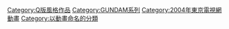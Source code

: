 {{Catnav|頁面分類|人文學科|艺术|動畫|机器人动画|GUNDAM}}
{{Catmore|SD GUNDAM系列}}
{{inproject|GUNDAM}}
[[Category:Q版風格作品|Category:Q版風格作品]]
[[Category:GUNDAM系列|Category:GUNDAM系列]]
[[Category:2004年東京電視網動畫|Category:2004年東京電視網動畫]]
[[Category:以動畫命名的分類|Category:以動畫命名的分類]]